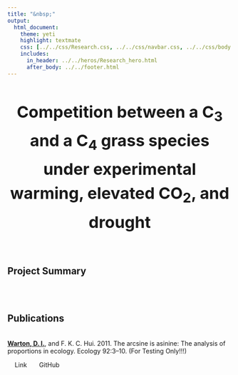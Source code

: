 ```yaml
---
title: "&nbsp;"
output:
  html_document:
    theme: yeti
    highlight: textmate
    css: [../../css/Research.css, ../../css/navbar.css, ../../css/body.css]
    includes:
      in_header: ../../heros/Research_hero.html
      after_body: ../../footer.html
---
```


<style>
h1 {text-align: center !important; 
   font-weight: bold !important; 
   font-size: 36px !important;
   line-height: 1.5em;}
   
h2 {font-weight: bold !important;} 
   
.External_link{
  border-radius: 5px;
  border: none;
  text-align: center;
  text-decoration: none;
  display: inline-block;
  width: 60px;
}
</style>

# Competition between a C~3~ and a C~4~ grass species under experimental warming, elevated CO~2~, and drought 

<br>

## Project Summary
<div style="height: 0.25em;"></div>


<br>

## Publications
<div style="height: 0.25em;"></div>

<p><b><u>Warton, D. I.</u></b>, and F. K. C. Hui. 2011. The arcsine is asinine: The analysis of proportions in ecology. Ecology 92:3–10. (For Testing Only!!!)</p>
<a class="External_link btn btn-primary btn-outline btn-xs" href=# target="_blank">Link</a>
<a class="External_link btn btn-primary btn-outline btn-xs" href=# target="_blank">GitHub</a>


